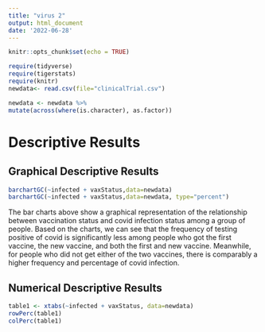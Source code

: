 ```yaml
---
title: "virus 2"
output: html_document
date: '2022-06-28'
---
```


```r
knitr::opts_chunk$set(echo = TRUE)
```

```r
require(tidyverse)
require(tigerstats)
require(knitr)
newdata<- read.csv(file="clinicalTrial.csv")
```

```r
newdata <- newdata %>%
mutate(across(where(is.character), as.factor))
```

# Descriptive Results



## Graphical Descriptive Results

```r
barchartGC(~infected + vaxStatus,data=newdata)
barchartGC(~infected + vaxStatus,data=newdata, type="percent")

```

The bar charts above show a graphical representation of the relationship between vaccination status and covid infection status among a group of people. Based on the charts, we can see that the frequency of testing positive of covid is significantly less among people who got the first vaccine, the new vaccine, and both the first and new vaccine. Meanwhile, for people who did not get either of the two vaccines, there is comparably a higher frequency and percentage of covid infection.  



## Numerical Descriptive Results

```r
table1 <- xtabs(~infected + vaxStatus, data=newdata)
rowPerc(table1)
colPerc(table1)
```


